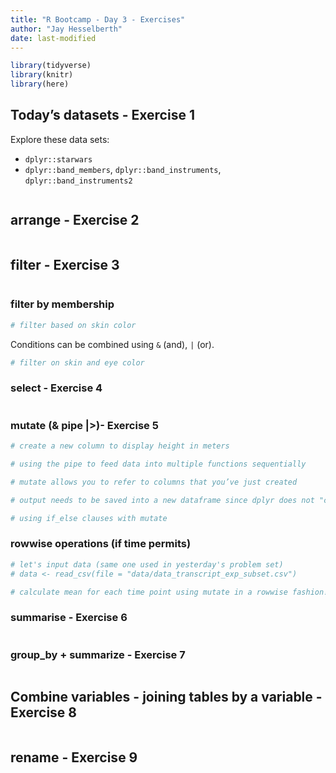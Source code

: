 ```yaml
---
title: "R Bootcamp - Day 3 - Exercises"
author: "Jay Hesselberth"
date: last-modified
---
```


```r
library(tidyverse)
library(knitr)
library(here)
```

## Today's datasets - Exercise 1

Explore these data sets:

* `dplyr::starwars`
* `dplyr::band_members`, `dplyr::band_instruments`, `dplyr::band_instruments2`

```r

```

## arrange - Exercise 2

```r

```

## filter - Exercise 3

```r

```

### filter by membership

```r
# filter based on skin color
```

Conditions can be combined using `&` (and), `|` (or). 

```r
# filter on skin and eye color
```

### select - Exercise 4

```r

```

### mutate (& pipe |>)- Exercise 5

```r
# create a new column to display height in meters

# using the pipe to feed data into multiple functions sequentially

# mutate allows you to refer to columns that you’ve just created

# output needs to be saved into a new dataframe since dplyr does not "change" the original dataframe

# using if_else clauses with mutate

```

### rowwise operations (if time permits)

```r
# let's input data (same one used in yesterday's problem set)
# data <- read_csv(file = "data/data_transcript_exp_subset.csv")

# calculate mean for each time point using mutate in a rowwise fashion!
```

### summarise - Exercise 6

```r

```

### group_by + summarize - Exercise 7

```r

```


## Combine variables - joining tables by a variable - Exercise 8

```r

```

## rename - Exercise 9

```r

```
